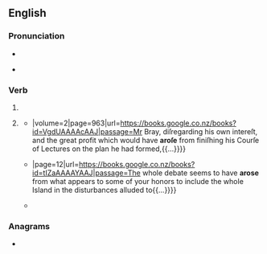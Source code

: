 ==English==

===Pronunciation===
* {{IPA|en|/əˈɹoʊz/}}
* {{audio|en|en-us-arose.ogg|Audio (US)}}
*: {{rhymes|en|əʊz}}

===Verb===
{{head|en|verb form}}

# {{en-simple past of|arise}}
# {{lb|en|now|colloquial|and|nonstandard}} {{past participle of|en|arise|nocat=1}}
#* {{quote-book|en|year=1748|title=Biographia Britannica{{...}}|volume=2|page=963|url=https://books.google.co.nz/books?id=VgdUAAAAcAAJ|passage=Mr Bray, diſregarding his own intereſt, and the great profit which would have '''aroſe''' from finiſhing his Courſe of Lectures on the plan he had formed,{{...}}}}
#* {{quote-book|en|year=1863|title=Debates and Proceedings of the Legislative Council, of the Province of Prince Edward Island{{...}}|page=12|url=https://books.google.co.nz/books?id=tIZaAAAAYAAJ|passage=The whole debate seems to have '''arose''' from what appears to some of your honors to include the whole Island in the disturbances alluded to{{...}}}}
#* {{quote-book|en|isbn=9780080527093|date=5 January 1997|publisher=Elsevier|author=M. Y. S. Lee|author2=P. Spencer|editors=Stuart Sumida; Karen L.M. Martin|title=Amniote Origins: Completing the Transition to Land|chapter=Crown Clades and Taxonomic Stability|page=70|url= https://books.google.co.nz/books?id=9f7rafLJbWUC|passage= The amniote egg is most likely to have '''arose''' along the portion of the phylogeny denoted by the solid shading, and is less likely to have '''arose''' along the portion denoted by the cross-hatched shading.}}

===Anagrams===
* {{anagrams|en|a=aeors|OAers|aeros}}